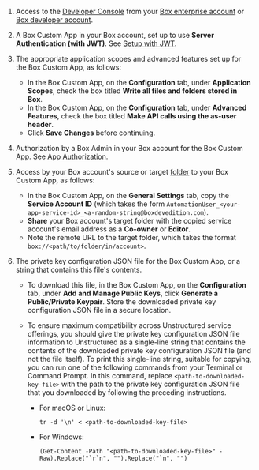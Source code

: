 1. Access to the [Developer Console](https://app.box.com/developers/console) from your [Box enterprise account](https://account.box.com/signup/enterprise-plan) or [Box developer account](https://account.box.com/signup/developer).

2. A Box Custom App in your Box account, set up to use **Server Authentication (with JWT)**. See [Setup with JWT](https://developer.box.com/guides/authentication/jwt/jwt-setup/).

3. The appropriate application scopes and advanced features set up for the Box Custom App, as follows:

   - In the Box Custom App, on the **Configuration** tab, under **Application Scopes**, check the box titled **Write all files and folders stored in Box**.
   - In the Box Custom App, on the **Configuration** tab, under **Advanced Features**, check the box titled **Make API calls using the as-user header**.
   - Click **Save Changes** before continuing.

4. Authorization by a Box Admin in your Box account for the Box Custom App. See [App Authorization](https://developer.box.com/guides/authentication/jwt/jwt-setup/#app-authorization).

5. Access by your Box account's source or target [folder](https://app.box.com/folder/0) to your Box Custom App, as follows:

   - In the Box Custom App, on the **General Settings** tab, copy the **Service Account ID** (which takes the form `AutomationUser_<your-app-service-id>_<a-random-string@boxdevedition.com`).
   - **Share** your Box account's target folder with the copied service account's email address as a **Co-owner** or **Editor**. 
   - Note the remote URL to the target folder, which takes the format `box://<path/to/folder/in/account>`.

6. The private key configuration JSON file for the Box Custom App, or a string that contains this file's contents.

   - To download this file, in the Box Custom App, on the **Configuration** tab, under **Add and Manage Public Keys**, click **Generate a Public/Private Keypair**. Store the downloaded private key configuration JSON file in a secure location.
   - To ensure maximum compatibility across Unstructured service offerings, you should give the private key configuration JSON file information to Unstructured as 
   a single-line string that contains the contents of the downloaded private key configuration JSON file (and not the file itself). 
   To print this single-line string, suitable for copying, you can run one of the following commands from your Terminal or Command Prompt. 
   In this command, replace `<path-to-downloaded-key-file>` with the path to the private key configuration JSON file that you downloaded by following the preceding instructions.

     - For macOS or Linux: 

       ```text
       tr -d '\n' < <path-to-downloaded-key-file>
       ```

     - For Windows:

       ```text
       (Get-Content -Path "<path-to-downloaded-key-file>" -Raw).Replace("`r`n", "").Replace("`n", "")
       ```